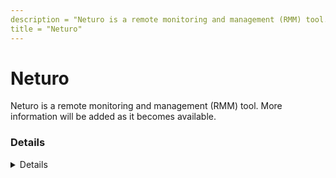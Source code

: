 ```yaml
---
description = "Neturo is a remote monitoring and management (RMM) tool. More information will be added as it becomes available."
title = "Neturo"
---
```




# Neturo

Neturo is a remote monitoring and management (RMM) tool. More information will be added as it becomes available.

### Details
<Details author={""}
         category={""}
         created={""}
         website={""}
         lastModified={"2024-02-09"}
         privileges={""}
         free={ false }
         verification={ false }
/>

#### Installation Paths
<Card code={ ["neturo*.exe", "ntrntservice.exe", "neturo.exe"] }/>

#### Supported OS
<Badges color="warning" badges={ ["Windows"] }/>




### Forensic Artifacts




#### Network Artifacts
<EuiSpacer size="xl"/>
<NetworkArtifactsTable data={ [{"Description": "Known remote domains", "Domains": ["neturo.uplus.co.kr"], "Ports": []}] }/>




### Detections
- Detects potential network activity of Neturo RMM tool
  - [Sigma Rule](https://github.com/magicsword-io/LOLRMM/blob/main/detections/sigma/neturo_network_sigma.yml)
- Detects potential processes activity of Neturo RMM tool
  - [Sigma Rule](https://github.com/magicsword-io/LOLRMM/blob/main/detections/sigma/neturo_processes_sigma.yml)

### References
- [Obscure, located an older copy here: http://www.iconpos.com/pos/home/iconpos/bbs.php?id=file&q=view&uid=2](Obscure, located an older copy here: http://www.iconpos.com/pos/home/iconpos/bbs.php?id=file&q=view&uid=2)


